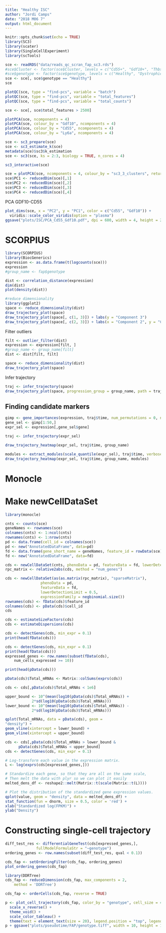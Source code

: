 ```yaml
---
title: "Healthy ISC"
author: "Jordi Camps"
date: "2018 M06 7"
output: html_document
---
```


```r
knitr::opts_chunk$set(echo = TRUE)
library(SC3)
library(scater)
library(SingleCellExperiment)
library(scTools)
```

```r
sce <- readRDS("data/reads_qc_scran_fap_sc3.rds")
#sce$Cluster <- factor(sce$Cluster, levels = c("Cd55+", "Gdf10+", "Thbs4+"))
#sce$genotype <- factor(sce$genotype, levels = c("Healthy", "Dystrophic"))
sce <- sce[, sce$genotype == "Healthy"]
sce
```


```r
plotQC(sce, type = "find-pcs", variable = "batch")
plotQC(sce, type = "find-pcs", variable = "total_features")
plotQC(sce, type = "find-pcs", variable = "total_counts")
```

```r
sce <- sce[, sce$total_features > 2500]
```


```r
plotPCA(sce, ncomponents = 4)
plotPCA(sce, colour_by = "Gdf10", ncomponents = 4)
plotPCA(sce, colour_by = "Cd55", ncomponents = 4)
plotPCA(sce, colour_by = "Ly6a", ncomponents = 4)
```

```r
sce <- sc3_prepare(sce)
sce <- sc3_estimate_k(sce)
metadata(sce)$sc3$k_estimation
sce <- sc3(sce, ks = 2:3, biology = TRUE, n_cores = 4)
```

```r
sc3_interactive(sce)
```

```r
sce = plotPCA(sce, ncomponents = 4, colour_by = "sc3_3_clusters", return_SCE = TRUE)
sce$PC1 <- reducedDim(sce)[,1]
sce$PC2 <- reducedDim(sce)[,2]
sce$PC3 <- reducedDim(sce)[,3]
sce$PC4 <- reducedDim(sce)[,4]
```

PCA GDF10-CD55
```r
plot_dims(sce, x = "PC2", y = "PC1", color = c("Cd55", "Gdf10")) +
  viridis::scale_color_viridis(option = "plasma")
ggsave("plots/ISC/PCA_Cd55_Gdf10.pdf", dpi = 600, width = 4, height = 2)
```

# SCORPIUS
```r
library(SCORPIUS)
library(BiocGenerics)
expression <- as.data.frame(t(logcounts(sce)))
expression
#group_name <- fap$genotype
```

```r
dist <- correlation_distance(expression)
dim(dist)
plot(density(dist))
```


```r
#reduce dimensionality
library(ggplot2)
space <- reduce_dimensionality(dist)
draw_trajectory_plot(space)
draw_trajectory_plot(space[, c(1, 3)]) + labs(y = "Component 3")
draw_trajectory_plot(space[, c(2, 3)]) + labs(x = "Component 2", y = "Component 3")
```

Filter outliers
```r
filt <- outlier_filter(dist)
expression <- expression[filt, ]
#group_name <- group_name[filt]
dist <- dist[filt, filt]
```

```r
space <- reduce_dimensionality(dist)
draw_trajectory_plot(space)
```


Infer trajectory
```r
traj <- infer_trajectory(space)
draw_trajectory_plot(space, progression_group = group_name, path = traj$path)
```

## Finding candidate markers
```r
gimp <- gene_importances(expression, traj$time, num_permutations = 0, num_threads = 8)
gene_sel <- gimp[1:50,]
expr_sel <- expression[,gene_sel$gene]
```

```r
traj <- infer_trajectory(expr_sel)
```

```r
draw_trajectory_heatmap(expr_sel, traj$time, group_name)
```

```r
modules <- extract_modules(scale_quantile(expr_sel), traj$time, verbose = F)
draw_trajectory_heatmap(expr_sel, traj$time, group_name, modules)
```


# Monocle
# Make newCellDataSet
```r
library(monocle)
```


```r
cnts <- counts(sce)
geneNames <- rownames(sce)
colnames(cnts) <- 1:ncol(cnts)
rownames(cnts) <- 1:nrow(cnts)
pd <- data.frame(cell_id = colnames(sce))
pd <- new("AnnotatedDataFrame", data=pd)
fd <- data.frame(gene_short_name = geneNames, feature_id = rowData(sce)$feature_id)
fd <- new("AnnotatedDataFrame", data=fd)

cds <- newCellDataSet(cnts, phenoData = pd, featureData = fd, lowerDetectionLimit = 0.1, expressionFamily = tobit(Lower = 0.1))
rpc_matrix <- relative2abs(cds, method = "num_genes")

cds <- newCellDataSet(as(as.matrix(rpc_matrix), "sparseMatrix"),
                phenoData = pd,
                featureData = fd,
                lowerDetectionLimit = 0.5,
                expressionFamily = negbinomial.size())
rownames(cds) <- fData(cds)$feature_id
colnames(cds) <- pData(cds)$cell_id
cds
```

```r
cds <- estimateSizeFactors(cds)
cds <- estimateDispersions(cds)
```

```r
cds <- detectGenes(cds, min_expr = 0.1)
print(head(fData(cds)))
```

```r
cds <- detectGenes(cds, min_expr = 0.1)
print(head(fData(cds)))
expressed_genes <- row.names(subset(fData(cds),
    num_cells_expressed >= 10))
```

```r
print(head(pData(cds)))
```

```r
pData(cds)$Total_mRNAs <- Matrix::colSums(exprs(cds))

cds <- cds[,pData(cds)$Total_mRNAs < 1e6]

upper_bound <- 10^(mean(log10(pData(cds)$Total_mRNAs)) +
            2*sd(log10(pData(cds)$Total_mRNAs)))
lower_bound <- 10^(mean(log10(pData(cds)$Total_mRNAs)) -
            2*sd(log10(pData(cds)$Total_mRNAs)))

qplot(Total_mRNAs, data = pData(cds), geom =
"density") +
geom_vline(xintercept = lower_bound) +
geom_vline(xintercept = upper_bound)
```

```r
cds <- cds[,pData(cds)$Total_mRNAs > lower_bound &
      pData(cds)$Total_mRNAs < upper_bound]
cds <- detectGenes(cds, min_expr = 0.1)
```

```r
# Log-transform each value in the expression matrix.
L <- log(exprs(cds[expressed_genes,]))

# Standardize each gene, so that they are all on the same scale,
# Then melt the data with plyr so we can plot it easily
melted_dens_df <- reshape2::melt(Matrix::t(scale(Matrix::t(L))))

# Plot the distribution of the standardized gene expression values.
qplot(value, geom = "density", data = melted_dens_df) +
stat_function(fun = dnorm, size = 0.5, color = 'red') +
xlab("Standardized log(FPKM)") +
ylab("Density")
```


# Constructing single-cell trajectory
```r
diff_test_res <- differentialGeneTest(cds[expressed_genes,],
              fullModelFormulaStr = "~genotype")
ordering_genes <- row.names(subset(diff_test_res, qval < 0.1))
```

```r
cds_fap <- setOrderingFilter(cds_fap, ordering_genes)
plot_ordering_genes(cds_fap)
```

```r
library(DDRTree)
cds_fap <- reduceDimension(cds_fap, max_components = 2,
    method = 'DDRTree')
```

```r
cds_fap <- orderCells(cds_fap, reverse = TRUE)
```


```r
p <- plot_cell_trajectory(cds_fap, color_by = "genotype", cell_size = 4, cell_link_size = 1) +
  scale_x_reverse() +
  theme_void() +
  scale_color_tableau() +
  theme(text = element_text(size = 20), legend.position = "top", legend.title = element_blank())
p + ggsave("plots/pseudotime/FAP/genotype.tiff", width = 10, height = 11, units = "cm")
```



